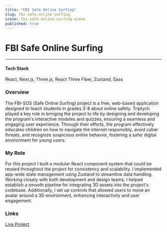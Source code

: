 ```yaml
---
title: "FBI Safe Online Surfing"
slug: fbi-safe-online-surfing
scene: fbi-safe-online-surfing-scene
published: true
---
```


<div className="flex flex-col w-full h-fit gap-y-16">
<div className="flex flex-col w-full min-h-[calc(75vh-var(--header-height))] justify-center">
<Container>

# FBI Safe Online Surfing

---

#### Tech Stack

React, Next.js, Three.js, React Three Fiber, Zustand, Sass

</Container>
</div>
<Container>

### Overview

The FBI-SOS (Safe Online Surfing) project is a free, web-based application designed to teach students in grades 3-8 about online safety. Triptych played a key role in bringing the project to life by designing and developing the program's interactive modules and quizzes, ensuring a seamless and engaging user experience. Through their efforts, the program effectively educates children on how to navigate the internet responsibly, avoid cyber threats, and recognize suspicious online behavior, fostering a safer digital environment for young users.

### My Role

For this project I built a modular React component system that could be reused throughout the project for consistency and scalability. I implemented app-wide state management using Zustand to streamline data handling. Working closely with both development and design teams, I helped establish a smooth pipeline for integrating 3D assets into the project's codebase. Additionally, I set up controls that allowed users to move an avatar around a 3D environment, enhancing interactivity and user engagement.

### Links

[Live Project](https://sos.fbi.gov/en/)

</Container>
</div>
